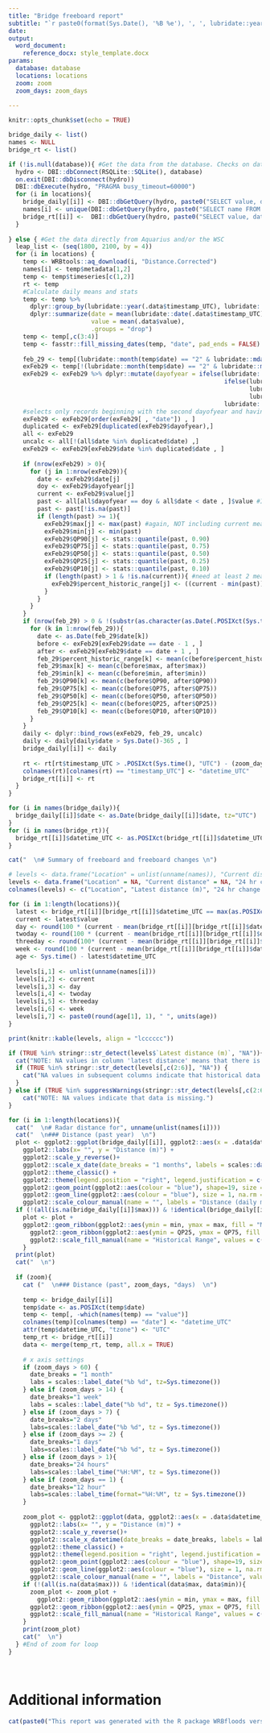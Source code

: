 ```yaml
---
title: "Bridge freeboard report"
subtitle: "`r paste0(format(Sys.Date(), '%B %e'), ', ', lubridate::year(Sys.Date()), ' at ', stringr::str_remove(tolower(format(Sys.time(), '%I %p', tz='America/Whitehorse')), '^0+'))`"
date:
output: 
  word_document:
    reference_docx: style_template.docx
params:
  database: database
  locations: locations
  zoom: zoom
  zoom_days: zoom_days
  
---
```


```r
knitr::opts_chunk$set(echo = TRUE)
```

```r
bridge_daily <- list()
names <- NULL
bridge_rt <- list()

if (!is.null(database)){ #Get the data from the database. Checks on database existence and type have already been performed in the .R file.
  hydro <- DBI::dbConnect(RSQLite::SQLite(), database)
  on.exit(DBI::dbDisconnect(hydro))
  DBI::dbExecute(hydro, "PRAGMA busy_timeout=60000")
  for (i in locations){
    bridge_daily[[i]] <- DBI::dbGetQuery(hydro, paste0("SELECT value, date, max, min, QP90, QP75, QP50, QP25, QP10 FROM bridge_distance_daily WHERE location = '", i, "' AND date BETWEEN '", Sys.Date()-365, "' AND '", Sys.Date(), "'" ))
    names[i] <- unique(DBI::dbGetQuery(hydro, paste0("SELECT name FROM locations WHERE location = '", i, "'")))
    bridge_rt[[i]] <-  DBI::dbGetQuery(hydro, paste0("SELECT value, datetime_UTC FROM bridge_distance_realtime WHERE location = '", i, "' AND datetime_UTC BETWEEN '", .POSIXct(Sys.time(), "UTC")-zoom_days * 60*60*24, "' AND '", .POSIXct(Sys.time(), "UTC"), "'"))
  }
  
} else { #Get the data directly from Aquarius and/or the WSC
  leap_list <- (seq(1800, 2100, by = 4))
  for (i in locations) {
    temp <- WRBtools::aq_download(i, "Distance.Corrected")
    names[i] <- temp$metadata[1,2]
    temp <- temp$timeseries[c(1,2)]
    rt <- temp
    #Calculate daily means and stats
    temp <- temp %>%
      dplyr::group_by(lubridate::year(.data$timestamp_UTC), lubridate::yday(.data$timestamp_UTC)) %>%
      dplyr::summarize(date = mean(lubridate::date(.data$timestamp_UTC)),
                       value = mean(.data$value),
                       .groups = "drop")
    temp <- temp[,c(3:4)]
    temp <- fasstr::fill_missing_dates(temp, "date", pad_ends = FALSE)
    
    feb_29 <- temp[(lubridate::month(temp$date) == "2" & lubridate::mday(temp$date) == "29"), , drop = FALSE]
    exFeb29 <- temp[!(lubridate::month(temp$date) == "2" & lubridate::mday(temp$date) == "29"), , drop = FALSE]
    exFeb29 <- exFeb29 %>% dplyr::mutate(dayofyear = ifelse(lubridate::year(.data$date) %in% leap_list,
                                                            ifelse(lubridate::month(.data$date) <= 2,
                                                                   lubridate::yday(.data$date),
                                                                   lubridate::yday(.data$date) - 1),
                                                            lubridate::yday(.data$date)))
    #selects only records beginning with the second dayofyear and having values for the second time from all_stats (those for which stats can be calculated)
    exFeb29 <- exFeb29[order(exFeb29[ , "date"]) , ]
    duplicated <- exFeb29[duplicated(exFeb29$dayofyear),]
    all <- exFeb29
    uncalc <- all[!(all$date %in% duplicated$date) ,]
    exFeb29 <- exFeb29[exFeb29$date %in% duplicated$date , ]
    
    if (nrow(exFeb29) > 0){
      for (j in 1:nrow(exFeb29)){
        date <- exFeb29$date[j]
        doy <- exFeb29$dayofyear[j]
        current <- exFeb29$value[j]
        past <- all[all$dayofyear == doy & all$date < date , ]$value #Importantly, does NOT include the current measurement. A current measure greater than past maximum will rank > 100%
        past <- past[!is.na(past)]
        if (length(past) >= 1){
          exFeb29$max[j] <- max(past) #again, NOT including current measurement
          exFeb29$min[j] <- min(past)
          exFeb29$QP90[j] <- stats::quantile(past, 0.90)
          exFeb29$QP75[j] <- stats::quantile(past, 0.75)
          exFeb29$QP50[j] <- stats::quantile(past, 0.50)
          exFeb29$QP25[j] <- stats::quantile(past, 0.25)
          exFeb29$QP10[j] <- stats::quantile(past, 0.10)
          if (length(past) > 1 & !is.na(current)){ #need at least 2 measurements to calculate a percent historic!
            exFeb29$percent_historic_range[j] <- ((current - min(past)) / (max(past) - min(past))) * 100
          }
        }
      }
    }
    if (nrow(feb_29) > 0 & !(substr(as.character(as.Date(.POSIXct(Sys.time(), "UTC"))), 6, 10) %in% c("02-29", "03-01,", "03-02"))){
      for (k in 1:nrow(feb_29)){
        date <- as.Date(feb_29$date[k])
        before <- exFeb29[exFeb29$date == date - 1 , ]
        after <- exFeb29[exFeb29$date == date + 1 , ]
        feb_29$percent_historic_range[k] <- mean(c(before$percent_historic_range, after$percent_historic_range))
        feb_29$max[k] <- mean(c(before$max, after$max))
        feb_29$min[k] <- mean(c(before$min, after$min))
        feb_29$QP90[k] <- mean(c(before$QP90, after$QP90))
        feb_29$QP75[k] <- mean(c(before$QP75, after$QP75))
        feb_29$QP50[k] <- mean(c(before$QP50, after$QP50))
        feb_29$QP25[k] <- mean(c(before$QP25, after$QP25))
        feb_29$QP10[k] <- mean(c(before$QP10, after$QP10))
      }
    }
    daily <- dplyr::bind_rows(exFeb29, feb_29, uncalc)
    daily <- daily[daily$date > Sys.Date()-365 , ]
    bridge_daily[[i]] <- daily
    
    rt <- rt[rt$timestamp_UTC > .POSIXct(Sys.time(), "UTC") - (zoom_days+2)*60*60*24 , ]
    colnames(rt)[colnames(rt) == "timestamp_UTC"] <- "datetime_UTC"
    bridge_rt[[i]] <- rt
  }
}

for (i in names(bridge_daily)){
  bridge_daily[[i]]$date <- as.Date(bridge_daily[[i]]$date, tz="UTC")
}
for (i in names(bridge_rt)){
  bridge_rt[[i]]$datetime_UTC <- as.POSIXct(bridge_rt[[i]]$datetime_UTC, tz="UTC")
}

```

```r
cat("  \n# Summary of freeboard and freeboard changes \n")

# levels <- data.frame("Location" = unlist(unname(names)), "Current distance" = NA, "24 hr change (cm)" = NA, "48 hr change (cm)" = NA, "72 hr change (cm)" = NA, "1 week change (cm)" = NA, "Last data age" = NA)
levels <- data.frame("Location" = NA, "Current distance" = NA, "24 hr change (cm)" = NA, "48 hr change (cm)" = NA, "72 hr change (cm)" = NA, "1 week change (cm)" = NA, "Last data age" = NA)
colnames(levels) <- c("Location", "Latest distance (m)", "24 hr change (cm)", "48 hr change (cm)", "72 hr change (cm)", "1 week change (cm)", "Last data age")

for (i in 1:length(locations)){
  latest <- bridge_rt[[i]][bridge_rt[[i]]$datetime_UTC == max(as.POSIXct(bridge_rt[[i]]$datetime_UTC)), ]
  current <- latest$value
  day <- round(100 * (current - mean(bridge_rt[[i]][bridge_rt[[i]]$datetime_UTC < (latest$datetime_UTC - 60*60*23.5) & bridge_rt[[i]]$datetime_UTC > (latest$datetime_UTC - 60*60*24.5), ]$value)), 1)
  twoday <- round(100 * (current - mean(bridge_rt[[i]][bridge_rt[[i]]$datetime_UTC < (latest$datetime_UTC - 60*60*23.5*2) & bridge_rt[[i]]$datetime_UTC > (latest$datetime_UTC - 60*60*24.5*2), ]$value)), 1)
  threeday <- round(100* (current - mean(bridge_rt[[i]][bridge_rt[[i]]$datetime_UTC < (latest$datetime_UTC - 60*60*23.5*3) & bridge_rt[[i]]$datetime_UTC > (latest$datetime_UTC - 60*60*24.5*3), ]$value)), 1)
  week <- round(100 * (current - mean(bridge_rt[[i]][bridge_rt[[i]]$datetime_UTC < (latest$datetime_UTC - 60*60*23.5*7) & bridge_rt[[i]]$datetime_UTC > (latest$datetime_UTC - 60*60*24.5*7), ]$value)), 1)
  age <- Sys.time() - latest$datetime_UTC
  
  levels[i,1] <- unlist(unname(names[i]))
  levels[i,2] <- current
  levels[i,3] <- day
  levels[i,4] <- twoday
  levels[i,5] <- threeday
  levels[i,6] <- week
  levels[i,7] <- paste0(round(age[1], 1), " ", units(age))
}

print(knitr::kable(levels, align = "lcccccc"))

if (TRUE %in% stringr::str_detect(levels$`Latest distance (m)`, "NA")){
  cat("NOTE: NA values in column 'latest distance' means that there is no current measurement.")
  if (TRUE %in% stringr::str_detect(levels[,c(2:6)], "NA")) {
    cat("NA values in subsequent columns indicate that historical data is missing.")
  }
} else if (TRUE %in% suppressWarnings(stringr::str_detect(levels[,c(2:6)], "NA"))) {
    cat("NOTE: NA values indicate that data is missing.")
}
```

```r
for (i in 1:length(locations)){
  cat("  \n# Radar distance for", unname(unlist(names[i])))
  cat("  \n### Distance (past year)  \n")
  plot <- ggplot2::ggplot(bridge_daily[[i]], ggplot2::aes(x = .data$date, y = .data$value)) +
    ggplot2::labs(x= "", y = "Distance (m)") +
    ggplot2::scale_y_reverse()+ 
    ggplot2::scale_x_date(date_breaks = "1 months", labels = scales::date_format("%b")) +
    ggplot2::theme_classic() +
    ggplot2::theme(legend.position = "right", legend.justification = c(0,0.8), legend.text = ggplot2::element_text(size = 8)) +
    ggplot2::geom_point(ggplot2::aes(colour = "blue"), shape=19, size = 0.75, na.rm = T) +
    ggplot2::geom_line(ggplot2::aes(colour = "blue"), size = 1, na.rm = T) +
    ggplot2::scale_colour_manual(name = "", labels = "Distance (daily mean)", values = "blue", na.translate = FALSE)
  if (!(all(is.na(bridge_daily[[i]]$max))) & !identical(bridge_daily[[i]]$max, bridge_daily[[i]]$min)){
    plot <- plot +   
    ggplot2::geom_ribbon(ggplot2::aes(ymin = min, ymax = max, fill = "Minimum - Maximum"), na.rm = T) +
      ggplot2::geom_ribbon(ggplot2::aes(ymin = QP25, ymax = QP75, fill = "25th-75th Percentile"), na.rm = T) +
      ggplot2::scale_fill_manual(name = "Historical Range", values = c("Minimum - Maximum" = "gray85", "25th-75th Percentile" = "gray65"))
    }
  print(plot)
  cat("  \n")
  
  if (zoom){
    cat ("  \n### Distance (past", zoom_days, "days)  \n")
    
    temp <- bridge_daily[[i]]
    temp$date <- as.POSIXct(temp$date)
    temp <- temp[, -which(names(temp) == "value")]
    colnames(temp)[colnames(temp) == "date"] <- "datetime_UTC"
    attr(temp$datetime_UTC, "tzone") <- "UTC"
    temp_rt <- bridge_rt[[i]]
    data <- merge(temp_rt, temp, all.x = TRUE)
    
    # x axis settings
    if (zoom_days > 60) {
      date_breaks = "1 month"
      labs = scales::label_date("%b %d", tz=Sys.timezone())
    } else if (zoom_days > 14) {
      date_breaks="1 week"
      labs = scales::label_date("%b %d", tz = Sys.timezone())
    } else if (zoom_days > 7) {
      date_breaks="2 days"
      labs=scales::label_date("%b %d", tz = Sys.timezone())
    } else if (zoom_days >= 2) {
      date_breaks="1 days"
      labs=scales::label_date("%b %d", tz = Sys.timezone())
    } else if (zoom_days > 1){
      date_breaks="24 hours"
      labs=scales::label_time("%H:%M", tz = Sys.timezone())
    } else if (zoom_days == 1) {
      date_breaks="12 hour"
      labs=scales::label_time(format="%H:%M", tz = Sys.timezone())
    }
    
    zoom_plot <- ggplot2::ggplot(data, ggplot2::aes(x = .data$datetime_UTC, y = .data$value)) +
      ggplot2::labs(x= "", y = "Distance (m)") +
      ggplot2::scale_y_reverse()+ 
      ggplot2::scale_x_datetime(date_breaks = date_breaks, labels = labs) +
      ggplot2::theme_classic() +
      ggplot2::theme(legend.position = "right", legend.justification = c(0,0.8), legend.text = ggplot2::element_text(size = 8)) +
      ggplot2::geom_point(ggplot2::aes(colour = "blue"), shape=19, size = 0.75, na.rm = T) +
      ggplot2::geom_line(ggplot2::aes(colour = "blue"), size = 1, na.rm = T) +
      ggplot2::scale_colour_manual(name = "", labels = "Distance", values = "blue", na.translate = FALSE)
    if (!(all(is.na(data$max))) & !identical(data$max, data$min)){
      zoom_plot <- zoom_plot + 
        ggplot2::geom_ribbon(ggplot2::aes(ymin = min, ymax = max, fill = "Minimum - Maximum"), na.rm = T) +
      ggplot2::geom_ribbon(ggplot2::aes(ymin = QP25, ymax = QP75, fill = "25th-75th Percentile"), na.rm = T) +
      ggplot2::scale_fill_manual(name = "Historical Range", values = c("Minimum - Maximum" = "gray85", "25th-75th Percentile" = "gray65"))
    }
    print(zoom_plot)
    cat("  \n")
  } #End of zoom for loop
}

```

<br>

# Additional information

```r
cat(paste0("This report was generated with the R package WRBfloods version ", packageVersion("WRBfloods"), ", built and maintained by the Yukon Department of Environment, Water Resources Branch. Please [contact us](mailto:waterlevels@yukon.ca) to report erroneous or missing data."))
```